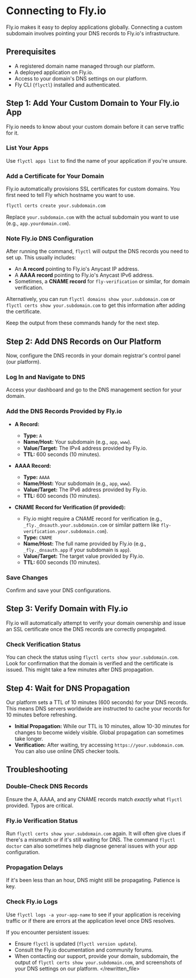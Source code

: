 
# Connecting to Fly.io

Fly.io makes it easy to deploy applications globally. Connecting a custom subdomain involves pointing your DNS records to Fly.io's infrastructure.

## Prerequisites

*   A registered domain name managed through our platform.
*   A deployed application on Fly.io.
*   Access to your domain's DNS settings on our platform.
*   Fly CLI (`flyctl`) installed and authenticated.

## Step 1: Add Your Custom Domain to Your Fly.io App

Fly.io needs to know about your custom domain before it can serve traffic for it.

<Steps>

### List Your Apps
   Use `flyctl apps list` to find the name of your application if you're unsure.

### Add a Certificate for Your Domain
   Fly.io automatically provisions SSL certificates for custom domains. You first need to tell Fly which hostname you want to use.
   ```bash
   flyctl certs create your.subdomain.com
   ```
   Replace `your.subdomain.com` with the actual subdomain you want to use (e.g., `app.yourdomain.com`).

### Note Fly.io DNS Configuration
   After running the command, `flyctl` will output the DNS records you need to set up. This usually includes:
   *   An **A record** pointing to Fly.io's Anycast IP address.
   *   A **AAAA record** pointing to Fly.io's Anycast IPv6 address.
   *   Sometimes, a **CNAME record** for `fly-verification` or similar, for domain verification.

   Alternatively, you can run `flyctl domains show your.subdomain.com` or `flyctl certs show your.subdomain.com` to get this information after adding the certificate.

</Steps>

Keep the output from these commands handy for the next step.

## Step 2: Add DNS Records on Our Platform

Now, configure the DNS records in your domain registrar's control panel (our platform).

<Steps>

### Log In and Navigate to DNS
   Access your dashboard and go to the DNS management section for your domain.

### Add the DNS Records Provided by Fly.io

*   **A Record:**
    *   **Type:** `A`
    *   **Name/Host:** Your subdomain (e.g., `app`, `www`).
    *   **Value/Target:** The IPv4 address provided by Fly.io.
    *   **TTL:** 600 seconds (10 minutes).

*   **AAAA Record:**
    *   **Type:** `AAAA`
    *   **Name/Host:** Your subdomain (e.g., `app`, `www`).
    *   **Value/Target:** The IPv6 address provided by Fly.io.
    *   **TTL:** 600 seconds (10 minutes).

*   **CNAME Record for Verification (if provided):**
    *   Fly.io might require a CNAME record for verification (e.g., `_fly._dnsauth.your.subdomain.com` or similar pattern like `fly-verification.your.subdomain.com`).
    *   **Type:** `CNAME`
    *   **Name/Host:** The full name provided by Fly.io (e.g., `_fly._dnsauth.app` if your subdomain is `app`).
    *   **Value/Target:** The target value provided by Fly.io.
    *   **TTL:** 600 seconds (10 minutes).

### Save Changes
   Confirm and save your DNS configurations.

</Steps>

## Step 3: Verify Domain with Fly.io

Fly.io will automatically attempt to verify your domain ownership and issue an SSL certificate once the DNS records are correctly propagated.

<Steps>

### Check Verification Status
   You can check the status using `flyctl certs show your.subdomain.com`.
   Look for confirmation that the domain is verified and the certificate is issued. This might take a few minutes after DNS propagation.

</Steps>

## Step 4: Wait for DNS Propagation

Our platform sets a TTL of 10 minutes (600 seconds) for your DNS records. This means DNS servers worldwide are instructed to cache your records for 10 minutes before refreshing.

*   **Initial Propagation:** While our TTL is 10 minutes, allow 10-30 minutes for changes to become widely visible. Global propagation can sometimes take longer.
*   **Verification:** After waiting, try accessing `https://your.subdomain.com`. You can also use online DNS checker tools.

## Troubleshooting

<Steps>

### Double-Check DNS Records
   Ensure the A, AAAA, and any CNAME records match *exactly* what `flyctl` provided. Typos are critical.

### Fly.io Verification Status
   Run `flyctl certs show your.subdomain.com` again. It will often give clues if there's a mismatch or if it's still waiting for DNS.
   The command `flyctl doctor` can also sometimes help diagnose general issues with your app configuration.

### Propagation Delays
   If it's been less than an hour, DNS might still be propagating. Patience is key.

### Check Fly.io Logs
   Use `flyctl logs -a your-app-name` to see if your application is receiving traffic or if there are errors at the application level once DNS resolves.

</Steps>

If you encounter persistent issues:
*   Ensure `flyctl` is updated (`flyctl version update`).
*   Consult the Fly.io documentation and community forums.
*   When contacting our support, provide your domain, subdomain, the output of `flyctl certs show your.subdomain.com`, and screenshots of your DNS settings on our platform.
</rewritten_file> 